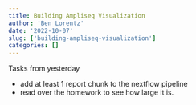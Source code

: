 ```yaml
---
title: Building Ampliseq Visualization
author: 'Ben Lorentz'
date: '2022-10-07'
slug: ['building-ampliseq-visualization']
categories: []
---
```


Tasks from yesterday

  - add at least 1 report chunk to the nextflow pipeline
  - read over the homework to see how large it is.
  

